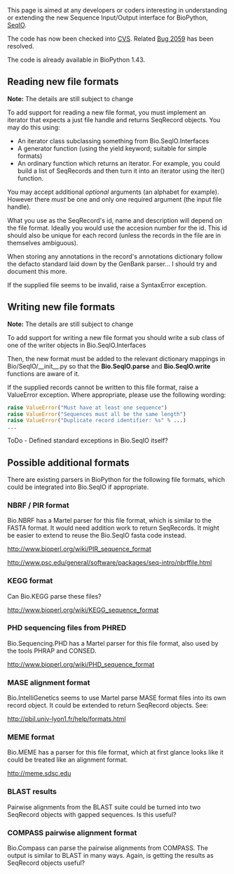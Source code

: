 This page is aimed at any developers or coders interesting in understanding or extending the new Sequence Input/Output interface for BioPython, [[SeqIO]].

The code has now been checked into [http://cvs.biopython.org/cgi-bin/viewcvs/viewcvs.cgi/biopython/Bio/SeqIO/?cvsroot=biopython#dirlist CVS]. Related [http://bugzilla.open-bio.org/show_bug.cgi?id=2059 Bug 2059] has been resolved. 

The code is already available in BioPython 1.43.

== Reading new file formats ==

'''Note:''' The details are still subject to change

To add support for reading a new file format, you must implement an iterator that expects a just file handle and returns SeqRecord objects.  You may do this using:

* An iterator class subclassing something from Bio.SeqIO.Interfaces
* A generator function (using the yield keyword; suitable for simple formats)
* An ordinary function which returns an iterator.  For example, you could build a list of SeqRecords and then turn it into an iterator using the iter() function.

You may accept additional ''optional'' arguments (an alphabet for example).  However there ''must'' be one and only one required argument (the input file handle).

What you use as the SeqRecord's id, name and description will depend on the file format.  Ideally you would use the accesion number for the id.  This id should also be unique for each record (unless the records in the file are in themselves ambiguous).

When storing any annotations in the record's annotations dictionary follow the defacto standard laid down by the GenBank parser... I should try and document this more.

If the supplied file seems to be invalid, raise a SyntaxError exception.

== Writing new file formats ==

'''Note:''' The details are still subject to change

To add support for writing a new file format you should write a sub class of one of the writer objects in Bio.SeqIO.Interfaces

Then, the new format must be added to the relevant dictionary mappings in Bio/SeqIO/__init__.py so that the '''Bio.SeqIO.parse''' and '''Bio.SeqIO.write''' functions are aware of it.

If the supplied records cannot be written to this file format, raise a ValueError exception.  Where appropriate, please use the following wording:

<source lang=Python>
raise ValueError("Must have at least one sequence")
raise ValueError("Sequences must all be the same length")
raise ValueError("Duplicate record identifier: %s" % ...)
...
</source>

ToDo - Defined standard exceptions in Bio.SeqIO itself?

== Possible additional formats ==

There are existing parsers in BioPython for the following file formats, which could be integrated into Bio.SeqIO if appropriate.

=== NBRF / PIR format ===

Bio.NBRF has a Martel parser for this file format, which is similar to the FASTA format.  It would need addition work to return SeqRecords.  It might be easier to extend to reuse the Bio.SeqIO fasta code instead.

http://www.bioperl.org/wiki/PIR_sequence_format

http://www.psc.edu/general/software/packages/seq-intro/nbrffile.html

=== KEGG format ===

Can Bio.KEGG parse these files?

http://www.bioperl.org/wiki/KEGG_sequence_format

=== PHD sequencing files from PHRED ===

Bio.Sequencing.PHD has a Martel parser for this file format, also used by the tools PHRAP and CONSED.

http://www.bioperl.org/wiki/PHD_sequence_format

=== MASE alignment format ===

Bio.IntelliGenetics seems to use Martel parse MASE format files into its own record object.  It could be extended to return SeqRecord objects.  See:

http://pbil.univ-lyon1.fr/help/formats.html

=== MEME format ===

Bio.MEME has a parser for this file format, which at first glance looks like it could be treated like an alignment format.

http://meme.sdsc.edu

=== BLAST results ===

Pairwise alignments from the BLAST suite could be turned into two SeqRecord objects with gapped sequences.  Is this useful?

=== COMPASS pairwise alignment format ===

Bio.Compass can parse the pairwise alignments from COMPASS.  The output is similar to BLAST in many ways.  Again, is getting the results as SeqRecord objects useful?